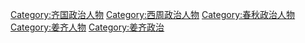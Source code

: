 [[Category:齐国政治人物|Category:齐国政治人物]]
[[Category:西周政治人物|Category:西周政治人物]]
[[Category:春秋政治人物|Category:春秋政治人物]]
[[Category:姜齐人物|Category:姜齐人物]]
[[Category:姜齐政治|Category:姜齐政治]]